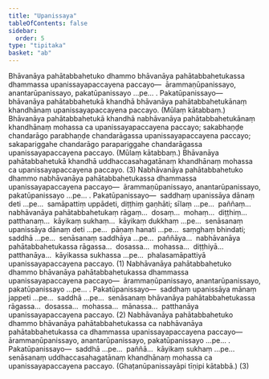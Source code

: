 ```yaml
---
title: "Upanissaya"
tableOfContents: false
sidebar:
  order: 5
type: "tipitaka"
basket: "ab"
---
```



<DynamicBreadcrumb />

<Division number="99">

<Paragraph number="4279">
Bhāvanāya pahātabbahetuko dhammo bhāvanāya pahātabbahetukassa dhammassa upanissayapaccayena paccayo—  ārammaṇūpanissayo, anantarūpanissayo, pakatūpanissayo …pe… . <Emphasis>Pakatūpanissayo</Emphasis>—  bhāvanāya pahātabbahetukā khandhā bhāvanāya pahātabbahetukānaṃ khandhānaṃ upanissayapaccayena paccayo. (Mūlaṃ kātabbaṃ.) Bhāvanāya pahātabbahetukā khandhā nabhāvanāya pahātabbahetukānaṃ khandhānaṃ mohassa ca upanissayapaccayena paccayo; sakabhaṇḍe chandarāgo parabhaṇḍe chandarāgassa upanissayapaccayena paccayo; sakapariggahe chandarāgo parapariggahe chandarāgassa upanissayapaccayena paccayo. (Mūlaṃ kātabbaṃ.) Bhāvanāya pahātabbahetukā khandhā uddhaccasahagatānaṃ khandhānaṃ mohassa ca upanissayapaccayena paccayo. (3)
</Paragraph>

</Division>
<Division number="100">

<Paragraph number="4280">
Nabhāvanāya pahātabbahetuko dhammo nabhāvanāya pahātabbahetukassa dhammassa upanissayapaccayena paccayo—  ārammaṇūpanissayo, anantarūpanissayo, pakatūpanissayo …pe… . <Emphasis>Pakatūpanissayo</Emphasis>—  saddhaṃ upanissāya dānaṃ deti …pe…  samāpattiṃ uppādeti, diṭṭhiṃ gaṇhāti; sīlaṃ …pe…  paññaṃ…  nabhāvanāya pahātabbahetukaṃ rāgaṃ…  dosaṃ…  mohaṃ…  diṭṭhiṃ…  patthanaṃ…  kāyikaṃ sukhaṃ…  kāyikaṃ dukkhaṃ …pe…  senāsanaṃ upanissāya dānaṃ deti …pe…  pāṇaṃ hanati …pe…  saṃghaṃ bhindati; saddhā …pe…  senāsanaṃ saddhāya …pe…  paññāya…  nabhāvanāya pahātabbahetukassa rāgassa…  dosassa…  mohassa…  diṭṭhiyā…  patthanāya…  kāyikassa sukhassa …pe…  phalasamāpattiyā upanissayapaccayena paccayo. (1)
</Paragraph>

<Paragraph number="4281">
Nabhāvanāya pahātabbahetuko dhammo bhāvanāya pahātabbahetukassa dhammassa upanissayapaccayena paccayo—  ārammaṇūpanissayo, anantarūpanissayo, pakatūpanissayo …pe… . <Emphasis>Pakatūpanissayo</Emphasis>—  saddhaṃ upanissāya mānaṃ jappeti …pe…  saddhā …pe…  senāsanaṃ bhāvanāya pahātabbahetukassa rāgassa…  dosassa…  mohassa…  mānassa…  patthanāya upanissayapaccayena paccayo. (2)
</Paragraph>

<Paragraph number="4282">
Nabhāvanāya pahātabbahetuko dhammo bhāvanāya pahātabbahetukassa ca nabhāvanāya pahātabbahetukassa ca dhammassa upanissayapaccayena paccayo—  ārammaṇūpanissayo, anantarūpanissayo, pakatūpanissayo …pe… . <Emphasis>Pakatūpanissayo</Emphasis>—  saddhā …pe…  paññā…  kāyikaṃ sukhaṃ …pe…  senāsanaṃ uddhaccasahagatānaṃ khandhānaṃ mohassa ca upanissayapaccayena paccayo. (Ghaṭanūpanissayāpi tīṇipi kātabbā.) (3)
</Paragraph>
</Division>